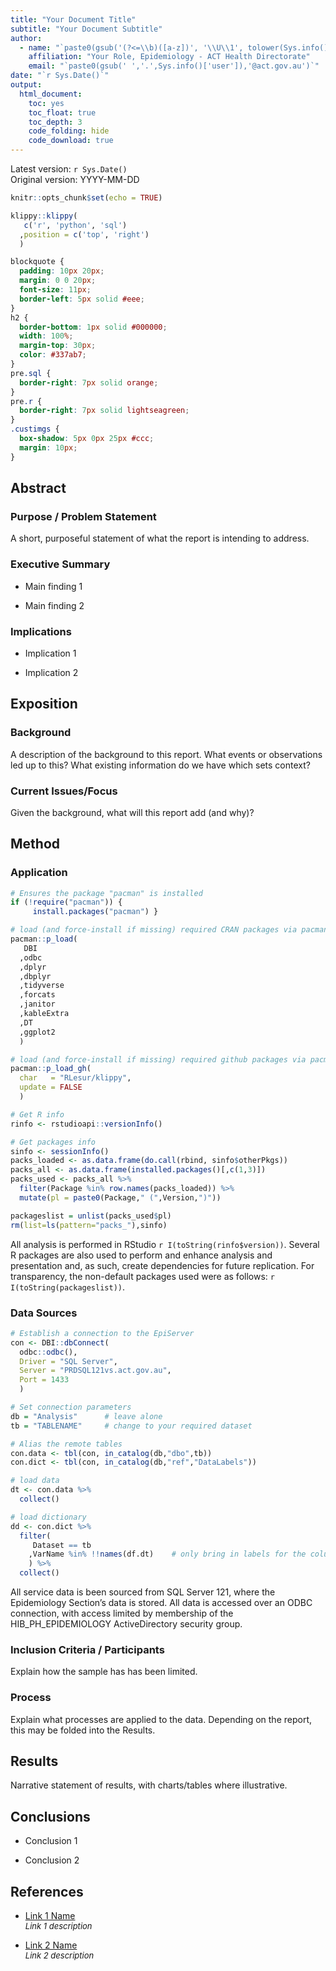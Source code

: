 ---
title: "Your Document Title"
subtitle: "Your Document Subtitle"
author:
  - name: "`paste0(gsub('(?<=\\b)([a-z])', '\\U\\1', tolower(Sys.info()['user']), perl=TRUE))`"
    affiliation: "Your Role, Epidemiology - ACT Health Directorate"
    email: "`paste0(gsub(' ','.',Sys.info()['user']),'@act.gov.au')`"
date: "`r Sys.Date()`"
output: 
  html_document: 
    toc: yes
    toc_float: true
    toc_depth: 3
    code_folding: hide
    code_download: true
---

Latest version: `r Sys.Date()` </br> Original version: YYYY-MM-DD

```{r setup, include=FALSE}
knitr::opts_chunk$set(echo = TRUE)
```

```{r klippy, echo=FALSE, include=TRUE}
klippy::klippy(
   c('r', 'python', 'sql')
  ,position = c('top', 'right')
  )
```

```{css style settings, echo = FALSE}
blockquote {
  padding: 10px 20px;
  margin: 0 0 20px;
  font-size: 11px;
  border-left: 5px solid #eee;
}
h2 {
  border-bottom: 1px solid #000000;
  width: 100%;
  margin-top: 30px;
  color: #337ab7;
}
pre.sql {
  border-right: 7px solid orange;
}
pre.r {
  border-right: 7px solid lightseagreen;
}
.custimgs {
  box-shadow: 5px 0px 25px #ccc;
  margin: 10px;
}
```

## Abstract

### Purpose / Problem Statement

A short, purposeful statement of what the report is intending to address.

### Executive Summary

-   Main finding 1

-   Main finding 2

### Implications

-   Implication 1

-   Implication 2

## Exposition

### Background

A description of the background to this report. What events or observations led up to this? What existing information do we have which sets context?

### Current Issues/Focus

Given the background, what will this report add (and why)?

## Method

### Application

```{r packages, message=FALSE, warning=FALSE}

# Ensures the package "pacman" is installed
if (!require("pacman")) {
     install.packages("pacman") }

# load (and force-install if missing) required CRAN packages via pacman
pacman::p_load(
   DBI
  ,odbc
  ,dplyr
  ,dbplyr
  ,tidyverse
  ,forcats
  ,janitor
  ,kableExtra
  ,DT
  ,ggplot2
  )

# load (and force-install if missing) required github packages via pacman
pacman::p_load_gh(
  char   = "RLesur/klippy",
  update = FALSE
  )

# Get R info 
rinfo <- rstudioapi::versionInfo()

# Get packages info 
sinfo <- sessionInfo()
packs_loaded <- as.data.frame(do.call(rbind, sinfo$otherPkgs))
packs_all <- as.data.frame(installed.packages()[,c(1,3)])
packs_used <- packs_all %>% 
  filter(Package %in% row.names(packs_loaded)) %>%
  mutate(pl = paste0(Package," (",Version,")"))

packageslist = unlist(packs_used$pl)
rm(list=ls(pattern="packs_"),sinfo)

```

All analysis is performed in RStudio `r I(toString(rinfo$version))`.  Several R packages are also used to perform and enhance analysis and presentation and, as such, create dependencies for future replication.  For transparency, the non-default packages used were as follows: `r I(toString(packageslist))`.

### Data Sources

```{r conn, message=FALSE, warning=FALSE}

# Establish a connection to the EpiServer
con <- DBI::dbConnect(
  odbc::odbc(), 
  Driver = "SQL Server", 
  Server = "PRDSQL121vs.act.gov.au", 
  Port = 1433
  )

# Set connection parameters
db = "Analysis"      # leave alone
tb = "TABLENAME"     # change to your required dataset

# Alias the remote tables
con.data <- tbl(con, in_catalog(db,"dbo",tb))
con.dict <- tbl(con, in_catalog(db,"ref","DataLabels"))

# load data
dt <- con.data %>%
  collect()

# load dictionary
dd <- con.dict %>%
  filter(
     Dataset == tb
    ,VarName %in% !!names(df.dt)    # only bring in labels for the columns loaded
    ) %>%
  collect()

```

All service data is been sourced from SQL Server 121, where the Epidemiology Section’s data is stored. All data is accessed over an ODBC connection, with access limited by membership of the HIB_PH_EPIDEMIOLOGY ActiveDirectory security group.

### Inclusion Criteria / Participants

Explain how the sample has has been limited.

### Process

Explain what processes are applied to the data. Depending on the report, this may be folded into the Results.

## Results

Narrative statement of results, with charts/tables where illustrative.

## Conclusions

-   Conclusion 1

-   Conclusion 2

## References

-   [Link 1 Name](https://www.google.com)\
    <font size="2">*Link 1 description*</font>

-   [Link 2 Name](https://www.google.com/)\
    <font size="2">*Link 2 description*</font>
